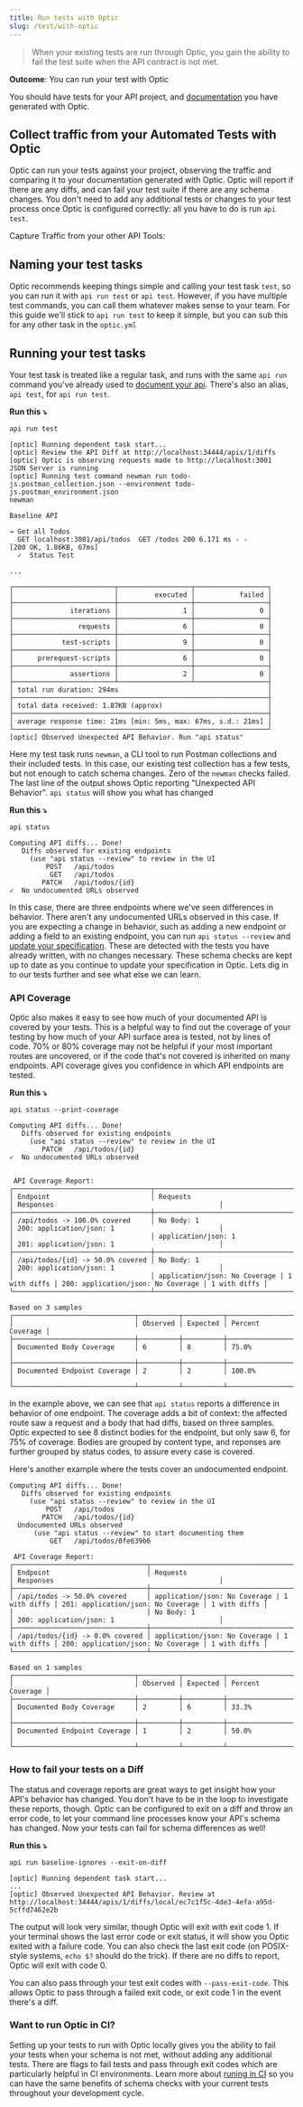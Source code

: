 ```yaml
---
title: Run tests with Optic
slug: /test/with-optic
---
```


> When your existing tests are run through Optic, you gain the ability to fail the test suite when the API contract is not met.


**Outcome**: You can run your test with Optic

You should have tests for your API project, and [documentation](/document/baseline) you have generated with Optic.

## Collect traffic from your Automated Tests with Optic

Optic can run your tests against your project, observing the traffic and comparing it to your documentation generated with Optic. Optic will report if there are any diffs, and can fail your test suite if there are any schema changes. You don't need to add any additional tests or changes to your test process once Optic is configured correctly: all you have to do is run `api test`.

<ShowAllFrameworks/>

Capture Traffic from your other API Tools:
<ShowAllTools />

## Naming your test tasks

Optic recommends keeping things simple and calling your test task `test`, so you can run it with `api run test` or `api test`. However, if you have multiple test commands, you can call them whatever makes sense to your team. For this guide we'll stick to `api run test` to keep it simple, but you can sub this for any other task in the `optic.yml`

## Running your test tasks

Your test task is treated like a regular task, and runs with the same `api run` command you've already used to [document your api](/document/baseline). There's also an alias, `api test`, for `api run test`. 

**Run this ⤵️**

```
api run test
```

``` 
[optic] Running dependent task start...
[optic] Review the API Diff at http://localhost:34444/apis/1/diffs
[optic] Optic is observing requests made to http://localhost:3001
JSON Server is running
[optic] Running test command newman run todo-js.postman_collection.json --environment todo-js.postman_environment.json
newman

Baseline API

→ Get all Todos
  GET localhost:3001/api/todos  GET /todos 200 6.171 ms - -
[200 OK, 1.86KB, 67ms]
  ✓  Status Test

...

┌─────────────────────────┬──────────────────┬──────────────────┐
│                         │         executed │           failed │
├─────────────────────────┼──────────────────┼──────────────────┤
│              iterations │                1 │                0 │
├─────────────────────────┼──────────────────┼──────────────────┤
│                requests │                6 │                0 │
├─────────────────────────┼──────────────────┼──────────────────┤
│            test-scripts │                9 │                0 │
├─────────────────────────┼──────────────────┼──────────────────┤
│      prerequest-scripts │                6 │                0 │
├─────────────────────────┼──────────────────┼──────────────────┤
│              assertions │                2 │                0 │
├─────────────────────────┴──────────────────┴──────────────────┤
│ total run duration: 294ms                                     │
├───────────────────────────────────────────────────────────────┤
│ total data received: 1.87KB (approx)                          │
├───────────────────────────────────────────────────────────────┤
│ average response time: 21ms [min: 5ms, max: 67ms, s.d.: 21ms] │
└───────────────────────────────────────────────────────────────┘
[optic] Observed Unexpected API Behavior. Run "api status"
```

Here my test task runs `newman`, a CLI tool to run Postman collections and their included tests. In this case, our existing test collection has a few tests, but not enough to catch schema changes. Zero of the `newman` checks failed. The last line of the output shows Optic reporting "Unexpected API Behavior". `api status` will show you what has changed 

**Run this ⤵️**

```
api status
```

```
Computing API diffs... Done!
   Diffs observed for existing endpoints
     (use "api status --review" to review in the UI
         POST   /api/todos
          GET   /api/todos
        PATCH   /api/todos/{id}
✓  No undocumented URLs observed
```

In this case, there are three endpoints where we've seen differences in behavior. There aren't any undocumented URLs observed in this case. If you are expecting a change in behavior, such as adding a new endpoint or adding a field to an existing endpoint, you can run `api status --review` and [update your specification](/change). These are detected with the tests you have already written, with no changes necessary. These schema checks are kept up to date as you continue to update your specification in Optic. Lets dig in to our tests further and see what else we can learn.

### API Coverage

Optic also makes it easy to see how much of your documented API is covered by your tests. This is a helpful way to find out the coverage of your testing by how much of your API surface area is tested, not by lines of code. 70% or 80% coverage may not be helpful if your most important routes are uncovered, or if the code that's not covered is inherited on many endpoints. API coverage gives you confidence in which API endpoints are tested.

**Run this ⤵️**

```
api status --print-coverage
```

```
Computing API diffs... Done!
   Diffs observed for existing endpoints
     (use "api status --review" to review in the UI
        PATCH   /api/todos/{id}
✓  No undocumented URLs observed


 API Coverage Report:
┌──────────────────────────────────┬──────────────────────────────────────────────┬───────────────────────────────────────────────────┐
│ Endpoint                         │ Requests                                     │ Responses                                         │
├──────────────────────────────────┼──────────────────────────────────────────────┼───────────────────────────────────────────────────┤
│ /api/todos -> 100.0% covered     │ No Body: 1                                   │ 200: application/json: 1                          │
│                                  │ application/json: 1                          │ 201: application/json: 1                          │
├──────────────────────────────────┼──────────────────────────────────────────────┼───────────────────────────────────────────────────┤
│ /api/todos/{id} -> 50.0% covered │ No Body: 1                                   │ 200: application/json: 1                          │
│                                  │ application/json: No Coverage | 1 with diffs │ 200: application/json: No Coverage | 1 with diffs │
└──────────────────────────────────┴──────────────────────────────────────────────┴───────────────────────────────────────────────────┘

Based on 3 samples
┌──────────────────────────────┬──────────┬──────────┬──────────────────┐
│                              │ Observed │ Expected │ Percent Coverage │
├──────────────────────────────┼──────────┼──────────┼──────────────────┤
│ Documented Body Coverage     │ 6        │ 8        │ 75.0%            │
├──────────────────────────────┼──────────┼──────────┼──────────────────┤
│ Documented Endpoint Coverage │ 2        │ 2        │ 100.0%           │
└──────────────────────────────┴──────────┴──────────┴──────────────────┘
```

In the example above, we can see that `api status` reports a difference in behavior of one endpoint. The coverage adds a bit of context: the affected route saw a request and a body that had diffs, based on three samples. Optic expected to see 8 distinct bodies for the endpoint, but only saw 6, for 75% of coverage. Bodies are grouped by content type, and reponses are further grouped by status codes, to assure every case is covered.

Here's another example where the tests cover an undocumented endpoint.

```
Computing API diffs... Done!
   Diffs observed for existing endpoints
     (use "api status --review" to review in the UI
         POST   /api/todos
        PATCH   /api/todos/{id}
  Undocumented URLs observed
      (use "api status --review" to start documenting them
          GET   /api/todos/0fe639b6

 API Coverage Report:
┌─────────────────────────────────┬──────────────────────────────────────────────┬───────────────────────────────────────────────────┐
│ Endpoint                        │ Requests                                     │ Responses                                         │
├─────────────────────────────────┼──────────────────────────────────────────────┼───────────────────────────────────────────────────┤
│ /api/todos -> 50.0% covered     │ application/json: No Coverage | 1 with diffs │ 201: application/json: No Coverage | 1 with diffs │
│                                 │ No Body: 1                                   │ 200: application/json: 1                          │
├─────────────────────────────────┼──────────────────────────────────────────────┼───────────────────────────────────────────────────┤
│ /api/todos/{id} -> 0.0% covered │ application/json: No Coverage | 1 with diffs │ 200: application/json: No Coverage | 1 with diffs │
└─────────────────────────────────┴──────────────────────────────────────────────┴───────────────────────────────────────────────────┘

Based on 1 samples
┌──────────────────────────────┬──────────┬──────────┬──────────────────┐
│                              │ Observed │ Expected │ Percent Coverage │
├──────────────────────────────┼──────────┼──────────┼──────────────────┤
│ Documented Body Coverage     │ 2        │ 6        │ 33.3%            │
├──────────────────────────────┼──────────┼──────────┼──────────────────┤
│ Documented Endpoint Coverage │ 1        │ 2        │ 50.0%            │
└──────────────────────────────┴──────────┴──────────┴──────────────────┘
```

### How to fail your tests on a Diff

The status and coverage reports are great ways to get insight how your API's behavior has changed. You don't have to be in the loop to investigate these reports, though. Optic can be configured to exit on a diff and throw an error code, to let your command line processes know your API's schema has changed. Now your tests can fail for schema differences as well!

**Run this ⤵️**

```
api run baseline-ignores --exit-on-diff
```

```
[optic] Running dependent task start...
...
[optic] Observed Unexpected API Behavior. Review at http://localhost:34444/apis/1/diffs/local/ec7c1f5c-4de3-4efa-a95d-5cffd7462e2b
```

The output will look very similar, though Optic will exit with exit code 1. If your terminal shows the last error code or exit status, it will show you Optic exited with a failure code. You can also check the last exit code (on POSIX-style systems, `echo $?` should do the trick). If there are no diffs to report, Optic will exit with code 0.

You can also pass through your test exit codes with `--pass-exit-code`. This allows Optic to pass through a failed exit code, or exit code 1 in the event there's a diff.

### Want to run Optic in CI?

Setting up your tests to run with Optic locally gives you the ability to fail your tests when your schema is not met, without adding any additional tests. There are flags to fail tests and pass through exit codes which are particularly helpful in CI environments. Learn more about [runing in CI](/test/run-in-ci) so you can have the same benefits of schema checks with your current tests throughout your development cycle.